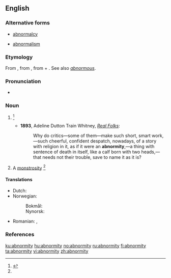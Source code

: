 ==English==

===Alternative forms===
* {{sense|abnormality}} [[abnormalcy]]
* {{sense|abnormality}} [[abnormalism]]

===Etymology===
From {{etyl|LL.|en}} {{term|lang=la|abnormitas}}, from {{etyl|la|en}} {{term|abnormis||irregular, abnormal|lang=la}}, from {{term|ab|lang=la}} + {{term|norm||rule, pattern|lang=la}}. See also ''[[abnormous]]''.

===Pronunciation===
* {{a|US}} {{IPA|/æbˈnɔɹ.mɪ.ti/|lang=en}}

===Noun===
{{en-noun|abnormities}}

# {{context|rare|lang=en}} {{alternate form of |abnormality|lang=en}} {{defdate|First attested in the mid 18<sup>th</sup> century.}}<ref name=SOED>{{R:SOED5|page=6}}</ref>
#* '''1893''', Adeline Dutton Train Whitney, ''[http://www.gutenberg.org/etext/13997 Real Folks]'':
#*: Why do critics—some of them—make such short, smart work,—such cheerful, confident despatch, nowadays, of a story with religion in it, as if it were an '''abnormity''',—a thing with sentence of death in itself, like a calf born with two heads,—that needs not their trouble, save to name it as it is?
# A [[monstrosity]] {{defdate|First attested in the mid 19<sup>th</sup> century.}}<ref name=SOED/>

====Translations====
{{trans-top|departure from the ordinary type}}
* Dutch: {{t+|nl|abnormaliteit|m}}
* Norwegian:
*: Bokmål: {{t+|no|abnormitet|m}}
*: Nynorsk: {{t|nn|abnormitet|m}}
{{trans-mid}}
* Romanian: {{t|ro|nenormalitate|f}}, {{t|ro|abnormalitate|f}}
{{trans-bottom}}

===References===
<references/>

[[ku:abnormity]]
[[hu:abnormity]]
[[no:abnormity]]
[[ru:abnormity]]
[[fi:abnormity]]
[[ta:abnormity]]
[[vi:abnormity]]
[[zh:abnormity]]